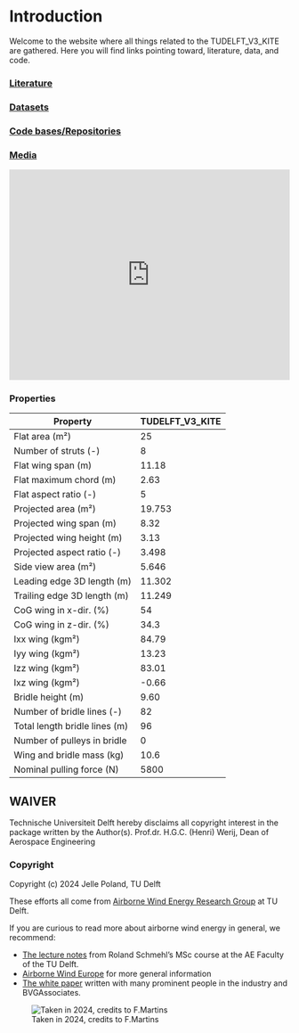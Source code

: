 # Introduction {.unnumbered}

Welcome to the website where all things related to the TUDELFT_V3_KITE are gathered.
Here you will find links pointing toward, literature, data, and code.

### [Literature](docs/literature.md) {.unnumbered}

### [Datasets](docs/datasets.md) {.unnumbered}

### [Code bases/Repositories](docs/code_bases.md) {.unnumbered}

### [Media](docs/media.md) {.unnumbered}

<style>
  .iframe-container {
    position: relative;
    width: 100%;
    padding-top: 75%; /* Adjust aspect ratio (height/width) */
  }

  .iframe-container iframe {
    position: absolute;
    top: 0;
    left: 0;
    width: 100%;
    height: 100%;
    border: 0;
  }
</style>

<div class="iframe-container">
  <iframe 
    src="https://delftxtools.tudelft.nl/AE4T40_Airborne_Wind_Energy/cycle/kiteV3_total_crosswind.html" 
    allowfullscreen>
  </iframe>
</div>

### Properties {.unnumbered}

| Property | TUDELFT_V3_KITE |
|----------|-------|
| Flat area (m²) | 25 |
| Number of struts (-) | 8 |
| Flat wing span (m) | 11.18 |
| Flat maximum chord (m) | 2.63 |
| Flat aspect ratio (-) | 5 |
| Projected area (m²) | 19.753 |
| Projected wing span (m) | 8.32 |
| Projected wing height (m) | 3.13 |
| Projected aspect ratio (-) | 3.498 |
| Side view area (m²) | 5.646 |
| Leading edge 3D length (m) | 11.302 |
| Trailing edge 3D length (m) | 11.249 |
| CoG wing in x-dir. (%) | 54 |
| CoG wing in z-dir. (%) | 34.3 |
| Ixx wing (kgm²) | 84.79 |
| Iyy wing (kgm²) | 13.23 |
| Izz wing (kgm²) | 83.01 |
| Ixz wing (kgm²) | -0.66 |
| Bridle height (m) | 9.60 |
| Number of bridle lines (-) | 82 |
| Total length bridle lines (m) | 96 |
| Number of pulleys in bridle | 0 |
| Wing and bridle mass (kg) | 10.6 |
| Nominal pulling force (N) | 5800 |


## WAIVER {.unnumbered}

Technische Universiteit Delft hereby disclaims all copyright interest in the package written by the Author(s).
Prof.dr. H.G.C. (Henri) Werij, Dean of Aerospace Engineering

### Copyright {.unnumbered}
Copyright (c) 2024 Jelle Poland, TU Delft
 

::: {.callout-note}
These efforts all come from [Airborne Wind Energy Research Group](https://github.com/awegroup/.github/edit/main/profile/README.md)  at TU Delft.

If you are curious to read more about airborne wind energy in general, we recommend:

- [The lecture notes](https://awecourse.github.io/slides/) from Roland Schmehl's MSc course at the AE Faculty of the TU Delft.
- [Airborne Wind Europe](https://airbornewindeurope.org/) for more general information 
- [The white paper](https://airbornewindeurope.org/wp-content/uploads/2023/03/BVGA-Getting-Airborne-White-Paper-220929.pdf) written with many prominent people in the industry and BVGAssociates.

![Taken in 2024, credits to F.Martins](data/images/awegroup_team.jpg)

:::

<!-- 
::: {.callout-note}
These guides were initially developed by the [TU Delft Digital Competence Centre](https://dcc.tudelft.nl). All members of the AWE group are encouraged to modify the guides to:

1. reflect the development practices in the group
2. share solutions and templates
3. support the on- and offboarding of group members

The DCC will not maintain these guides after completion of the DCC support in August 2024, but instead adopt them in the [DCC Guides](https://tu-delft-dcc.github.io/welcome.html).

::: -->
